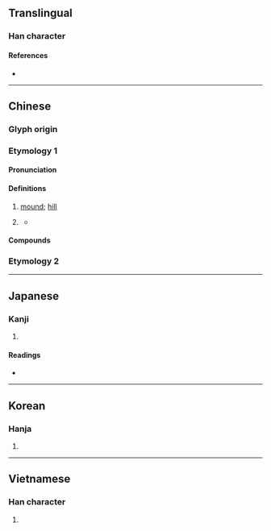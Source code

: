 {{also|丘}}
{{character info}}
==Translingual==

===Han character===
{{Han char|rn=32|rad=土|as=05|sn=8|four=42111|canj=GOM|ids=⿰土丘}}

====References====
* {{Han ref|kx=0226.350|dkj=04990|dj=0462.120|hdz=10432.080|uh=5775|ud=22389|bh=CBFA|bd=52218}}

----

==Chinese==

===Glyph origin===
{{Han etyl}}

===Etymology 1===
{{zh-forms|s=丘}}

====Pronunciation====
{{zh-pron
|m=qiū
|c=jau1
|h=pfs=khiû
|mn=khu/khiu
|md=kŭ/kiŭ
|cat=n,cls
}}

====Definitions====
{{zh-hanzi}}

# [[mound]]; [[hill]]
# {{lb|zh|dialectal}} {{zh-classifier|[[field]]s|t=[[plot]]}}
#: {{zh-syn|塊|畦}}
#* {{zh-x|俺{ngài} 个 心肝肚 有 一 坵{khiû} 田|There is a field in my heart|H|ref={{lw|zh|劉榮昌}}, [https://www.youtube.com/watch?v=EOzj17dfLnE {{lang|zh|種一蕊靚靚个花}}]}}

====Compounds====
{{zh-der|烏坵/乌丘:[[Wuqiu]]|坵荒/丘荒|大坵|小坵}}

===Etymology 2===
{{zh-see|坻|v}}

----

==Japanese==

===Kanji===
{{ja-kanji|grade=|rs=土05}}

# {{rfdef|ja|sort=土05}}

====Readings====
* {{ja-readings
|goon=く
|kanon=きゅう<きう
|kun=おか-
}}

----

==Korean==

===Hanja===
{{ko-hanja|hangeul=구|rv=gu|mr=ku}}

# {{rfdef|ko|sort=土05}}

----

==Vietnamese==

===Han character===
{{vi-readings|reading=gò|rs=土05}}

# {{rfdef|vi|sort=土05}}